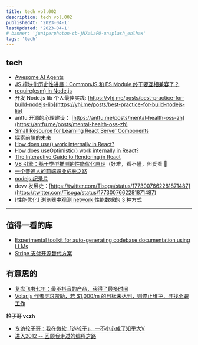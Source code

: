 ```yaml
---
title: tech vol.002
description: tech vol.002
publishedAt: '2023-04-1'
lastUpdated: '2023-04-1'
# banner: 'juniperphoton-cb-jNXaLaFQ-unsplash_enlhax'
tags: 'tech'
---
```


## tech

- [Awesome AI Agents](https://e2b.dev/ai-agents/open-source)
- [JS 模块化历史性进展：CommonJS 和 ES Module 终于要互相兼容了？](https://mp.weixin.qq.com/s/fnXippGLQ0_0EUiWfjlNdw)
- [require(esm) in Node.js](https://sorrycc.com/require-esm-in-node-js/)
- 开发 Node.js lib 个人最佳实践: [https://yhj.me/posts/best-practice-for-build-nodejs-lib](https://yhj.me/posts/best-practice-for-build-nodejs-lib)
- antfu 开源的心理建设： [https://antfu.me/posts/mental-health-oss-zh](https://antfu.me/posts/mental-health-oss-zh)
- [Small Resource for Learning React Server Components](https://github.com/ricardonunez-io/servercomponents)
- [探索前端的未来](https://sorrycc.com/navigating-the-future-of-frontend/)
- [How does use() work internally in React?](https://jser.dev/2024-03-16-how-does-use-work-internally-in-react/)
- [How does useOptimistic() work internally in React?](https://jser.dev/2024-03-20-how-does-useoptimisticwork-internally-in-react/)
- [The Interactive Guide to Rendering in React](https://ui.dev/why-react-renders)
- [V8 引擎：基于类型推测的性能优化原理](https://mp.weixin.qq.com/s/YHD28SvIMTyJOTcj24wyuw)（好难，看不懂，但爱看 🤯
- [一个普通人的前端职业成长之路](https://mp.weixin.qq.com/s/Zeaka_NcK4axjzL-b0up6A)
- [nodejs 纪录片](https://ruby-china.org/topics/43634)
- devv 发展史：[https://twitter.com/Tisoga/status/1773007662281871487](https://twitter.com/Tisoga/status/1773007662281871487)
- [[性能优化] 浏览器中观测 network 性能数据的 3 种方式](https://mp.weixin.qq.com/s/b0__IJt71wtAs1s7AOwEDw)

---

## 值得一看的库

- [Experimental toolkit for auto-generating codebase documentation using LLMs](https://github.com/context-labs/autodoc)
- [Stripe 支付开源替代方案](https://www.getlago.com/)

## 有意思的

- [复盘飞书七年：最不抖音的产品，获得了最多时间](https://mp.weixin.qq.com/s/KZPQwIi3CLn5ddAW8bMQfA)
- [Volar.js 作者寻求赞助，若 $1,000/m 的目标未达到，则停止维护，寻找全职工作](https://github.com/vuejs/language-tools/discussions/4127)

**轮子哥 vczh**

- [专访轮子哥：我在微软「造轮子」，一不小心成了知乎大V](https://zhuanlan.zhihu.com/p/96745363)
- [进入2012 -- 回顾我走过的编程之路](https://www.cnblogs.com/geniusvczh/archive/2011/12/16/2290808.html)
